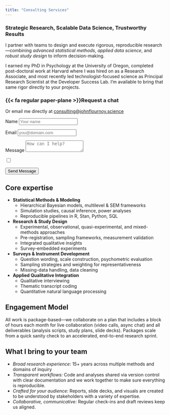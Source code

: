 ```yaml
---
title: "Consulting Services"
---
```



:::{.container .mt-5 .p-5 .bg-light .bg-opacity-75 .rounded .text-dark}

### Strategic Research, Scalable Data Science, Trustworthy Results

:::{.lead}
I partner with teams to design and execute rigorous, reproducible research---combining *advanced statistical methods*, *applied data science*, and *robust study design* to inform decision-making. 

I earned my PhD in Psychology at the University of Oregon, completed post-doctoral work at Harvard where I was hired on as a Research Associate, and most recently led technologist-focused science as Principal Research Scientist at the Developer Success Lab. I'm available to bring that same rigor directly to your projects. 
:::

::: {.card .shadow-sm .p-3 .mx-auto style="max-width:390px;"}

<h3><span class="me-2 text-primary">{{< fa regular paper-plane >}}</span>Request a chat</h3>

<p class="small text-muted mb-3">
Or email me directly at <a href="mailto:consulting@johnflournoy.science">consulting@johnflournoy.science</a>
</p>

<form action="https://api.web3forms.com/submit" method="POST" class="row g-3">
<input type="hidden" name="access_key" value="6e5f8ed8-2b4a-4b16-86f1-76fd0376b81f">
<input type="hidden" name="redirect" value="https://johnflournoy.science/thankyou.html">

<div class="col-md-6">
<label for="name" class="form-label">Name</label>
<input id="name" name="name" type="text" class="form-control" placeholder="Your name" required>
</div>

<div class="col-md-6">
<label for="email" class="form-label">Email</label>
<input id="email" name="email" type="email" class="form-control" placeholder="you@domain.com" required>
</div>

<div class="col-12">
<label for="message" class="form-label">Message</label>
<textarea id="message" name="message" rows="2" class="form-control" placeholder="How can I help?" required></textarea>
</div>

<input type="checkbox" name="botcheck" class="hidden" class="sr-only">

<div class="col-12 text-end">
<button type="submit" class="btn btn-primary">Send Message</button>
</div>
</form>

:::

## Core expertise

- **Statistical Methods & Modeling**
  - Hierarchical Bayesian models, multilevel & SEM frameworks
  - Simulation studies, causal inference, power analyses
  - Reproducible pipelines in R, Stan, Python, SQL

- **Research & Study Design**
  - Experimental, observational, quasi-experimental, and mixed-methods approaches
  - Pre-registration, sampling frameworks, measurement validation
  - Integrated qualitative insights
  - Survey-embedded experiments

- **Surveys & Instrument Development**
  - Question wording, scale construction, psychometric evaluation
  - Sampling strategies and weighting for representativeness
  - Missing-data handling, data cleaning

- **Applied Qualitative Integration**
  - Qualitative interviewing
  - Thematic transcript coding
  - Quantitative natural language processing

## Engagement Model

All work is package-based—we collaborate on a plan that includes a block of hours each month for live collaboration (video calls, async chat) and all deliverables (analysis scripts, study plans, slide decks). Packages scale from a quick sanity check to an accelerated, end-to-end research sprint.

## What I bring to your team

- *Broad research experience:* 15+ years across multiple methods and domains of inquiry
- *Transparent workflows:* Code and analyses shared via version control with clear documentation and we work together to make sure everything is reproducible.
- *Crafted for your audience:* Reports, slide decks, and visuals are created to be understood by stakeholders with a variety of expertise.
- *Collaborative, communicative:* Regular check-ins and draft reviews keep us aligned.

:::